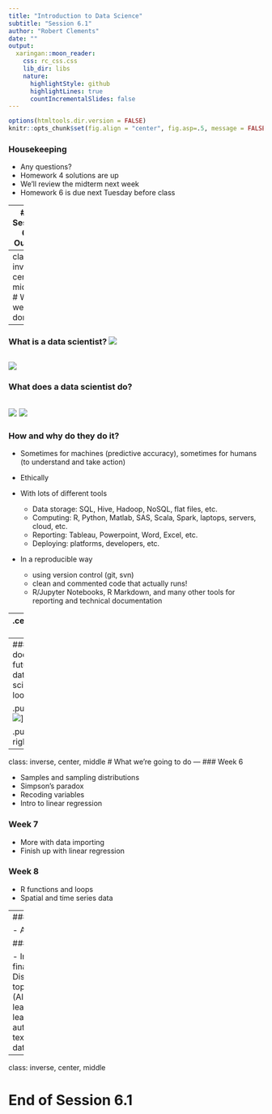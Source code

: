 ```yaml
---
title: "Introduction to Data Science"
subtitle: "Session 6.1"
author: "Robert Clements"
date: ""
output:
  xaringan::moon_reader:
    css: rc_css.css
    lib_dir: libs
    nature:
      highlightStyle: github
      highlightLines: true
      countIncrementalSlides: false
---
```


```r
options(htmltools.dir.version = FALSE)
knitr::opts_chunk$set(fig.align = "center", fig.asp=.5, message = FALSE, warning = FALSE)
```

### Housekeeping

- Any questions?
- Homework 4 solutions are up
- We'll review the midterm next week
- Homework 6 is due next Tuesday before class

---
### Session 6.1 Outline

- Review what we've done
- Review what we're going to do
---
class: inverse, center, middle
# What we've done 
---
### What is a data scientist? ![](pics/datascience_unicorn.png)

![](pics/moneyball.jpg)
---
### What does a data scientist do?

![](pics/lifecycle_enjoy.jpg) ![](pics/lifecycle_times.jpg)
---
### How and why do they do it?

- Sometimes for machines (predictive accuracy), sometimes for humans (to understand and take action)

- Ethically

- With lots of different tools
  + Data storage: SQL, Hive, Hadoop, NoSQL, flat files, etc.
  + Computing: R, Python, Matlab, SAS, Scala, Spark, laptops, servers, cloud, etc.
  + Reporting: Tableau, Powerpoint, Word, Excel, etc.
  + Deploying: platforms, developers, etc.

- In a reproducible way
  + using version control (git, svn)
  + clean and commented code that actually runs!
  + R/Jupyter Notebooks, R Markdown, and many other tools for reporting and technical documentation

---
.center[![](pics/lifecycle.png)]
---
### What does the future of data science look like?

.pull-left[![](pics/roomba_cat.gif)]

.pull-right[![](pics/hype.jpg)]

---
class: inverse, center, middle
# What we're going to do
---
### Week 6

- Samples and sampling distributions
- Simpson's paradox
- Recoding variables
- Intro to linear regression

### Week 7

- More with data importing
- Finish up with linear regression

### Week 8

- R functions and loops  
- Spatial and time series data

---
### Week 9

- A/B testing

### Week 10

- In-class final
- Discussion topics (AI/Machine learning/Deep learning; automation; text/image data)

---
class: inverse, center, middle

# End of Session 6.1